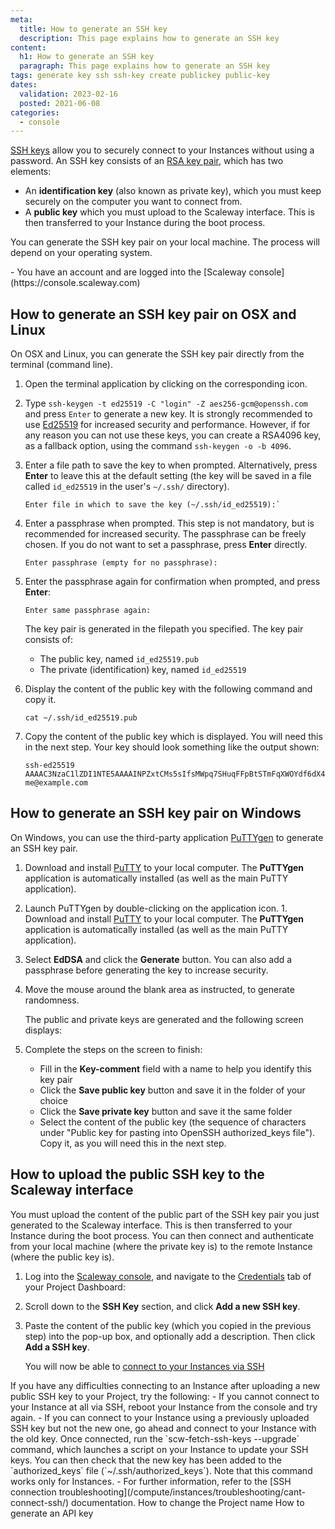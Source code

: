 ```yaml
---
meta:
  title: How to generate an SSH key
  description: This page explains how to generate an SSH key
content:
  h1: How to generate an SSH key
  paragraph: This page explains how to generate an SSH key
tags: generate key ssh ssh-key create publickey public-key
dates:
  validation: 2023-02-16
  posted: 2021-06-08
categories:
  - console
---
```


[SSH keys](/console/my-account/concepts/#ssh-key) allow you to securely connect to your Instances without using a password. An SSH key consists of an [RSA key pair](https://en.wikipedia.org/wiki/RSA_(cryptosystem)), which has two elements:

- An **identification key** (also known as private key), which you must keep securely on the computer you want to connect from.
- A **public key** which you must upload to the Scaleway interface. This is then transferred to your Instance during the boot process.

You can generate the SSH key pair on your local machine. The process will depend on your operating system.

<Macro id="iam-requirements" />
 
<Message type="requirement">
  - You have an account and are logged into the [Scaleway console](https://console.scaleway.com) 
</Message>

## How to generate an SSH key pair on OSX and Linux

On OSX and Linux, you can generate the SSH key pair directly from the terminal (command line).

1. Open the terminal application by clicking on the corresponding icon.
    <Lightbox src="scaleway-terminal-icon.webp" alt=""/>
2. Type `ssh-keygen -t ed25519 -C "login" -Z aes256-gcm@openssh.com` and press `Enter` to generate a new key.
    <Message type="important">
      It is strongly recommended to use [Ed25519](https://en.wikipedia.org/wiki/EdDSA#Ed25519) for increased security and performance. However, if for any reason you can not use these keys, you can create a RSA4096 key, as a fallback option, using the command `ssh-keygen -o -b 4096`. 
    </Message>
3. Enter a file path to save the key to when prompted. Alternatively, press **Enter** to leave this at the default setting (the key will be saved in a file called `id_ed25519` in the user's `~/.ssh/` directory).
    ```
    Enter file in which to save the key (~/.ssh/id_ed25519):`
    ```
4. Enter a passphrase when prompted. This step is not mandatory, but is recommended for increased security. The passphrase can be freely chosen. If you do not want to set a passphrase, press **Enter** directly.
    ```
    Enter passphrase (empty for no passphrase):
    ```
5. Enter the passphrase again for confirmation when prompted, and press **Enter**:
    ```
    Enter same passphrase again:
    ```

    The key pair is generated in the filepath you specified. The key pair consists of:
      - The public key, named `id_ed25519.pub`
      - The private (identification) key, named `id_ed25519`
6. Display the content of the public key with the following command and copy it.
    ```
    cat ~/.ssh/id_ed25519.pub
    ```
7. Copy the content of the public key which is displayed. You will need this in the next step. Your key should look something like the output shown:
    ```
    ssh-ed25519 AAAAC3NzaC1lZDI1NTE5AAAAINPZxtCMs5sIfsMWpq7SHuqFFpBtSTmFqXWOYdf6dX4i me@example.com
    ```

## How to generate an SSH key pair on Windows

On Windows, you can use the third-party application [PuTTYgen](https://www.chiark.greenend.org.uk/~sgtatham/putty/latest.html) to generate an SSH key pair.

1. Download and install [PuTTY](https://www.chiark.greenend.org.uk/~sgtatham/putty/latest.html) to your local computer. The **PuTTYgen** application is automatically installed (as well as the main PuTTY application).
    <Lightbox src="scaleway-puttygen-app.webp" alt=""/>
2. Launch PuTTYgen by double-clicking on the application icon. 1. Download and install [PuTTY](https://www.chiark.greenend.org.uk/~sgtatham/putty/latest.html) to your local computer. The **PuTTYgen** application is automatically installed (as well as the main PuTTY application).
3. Select **EdDSA** and click the **Generate** button. You can also add a passphrase before generating the key to increase security.
    <Lightbox src="scaleway-puttygen-01.webp" alt="" />
4. Move the mouse around the blank area as instructed, to generate randomness.
    <Lightbox src="scaleway-puttygen-02.webp" alt="" />

    The public and private keys are generated and the following screen displays:
    <Lightbox src="scaleway-puttygen-03.webp" alt="" />
5. Complete the steps on the screen to finish:
    - Fill in the **Key-comment** field with a name to help you identify this key pair
    - Click the **Save public key** button and save it in the folder of your choice
    - Click the **Save private key** button and save it the same folder
    - Select the content of the public key (the sequence of characters under "Public key for pasting into OpenSSH authorized_keys file"). Copy it, as you will need this in the next step.

## How to upload the public SSH key to the Scaleway interface

You must upload the content of the public part of the SSH key pair you just generated to the Scaleway interface. This is then transferred to your Instance during the boot process. You can then connect and authenticate from your local machine (where the private key is) to the remote Instance (where the public key is).

1. Log into the [Scaleway console](https://console.scaleway.com), and navigate to the [Credentials](/console/my-project/concepts/#credentials) tab of your Project Dashboard:
    <Lightbox src="scaleway-credentials-nav.webp" alt="" />
2. Scroll down to the **SSH Key** section, and click **Add a new SSH key**.
    <Lightbox src="scaleway-ssh-keys.webp" alt="" />
3. Paste the content of the public key (which you copied in the previous step) into the pop-up box, and optionally add a description. Then click **Add a SSH key**.

    You will now be able to [connect to your Instances via SSH](/compute/instances/how-to/connect-to-instance/)

<Message type="tip">
  If you have any difficulties connecting to an Instance after uploading a new public SSH key to your Project, try the following:  
    - If you cannot connect to your Instance at all via SSH, reboot your Instance from the console and try again.
    - If you can connect to your Instance using a previously uploaded SSH key but not the new one, go ahead and connect to your Instance with the old key. Once connected, run the `scw-fetch-ssh-keys --upgrade` command, which launches a script on your Instance to update your SSH keys. You can then check that the new key has been added to the `authorized_keys` file (`~/.ssh/authorized_keys`). Note that this command works only for Instances.
    - For further information, refer to the [SSH connection troubleshooting](/compute/instances/troubleshooting/cant-connect-ssh/) documentation.
</Message>


<Navigation title="See Also">
  <PreviousButton to="/console/my-project/how-to/change-project-name/">How to change the Project name</PreviousButton>
  <NextButton to="/console/my-project/how-to/generate-api-key/">How to generate an API key</NextButton>
</Navigation>

